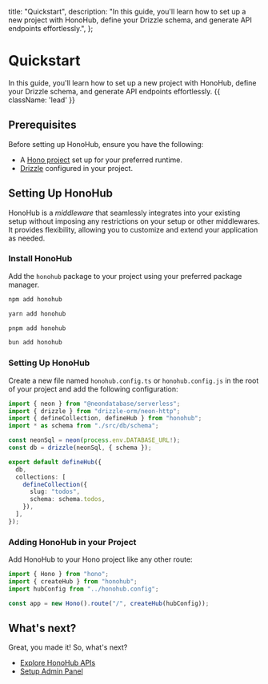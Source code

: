 
  title: "Quickstart",
  description:
    "In this guide, you'll learn how to set up a new project with HonoHub, define your Drizzle schema, and generate API endpoints effortlessly.",
};

# Quickstart

In this guide, you'll learn how to set up a new project with HonoHub, define your Drizzle schema, and generate API endpoints effortlessly. {{ className: 'lead' }}

## Prerequisites

Before setting up HonoHub, ensure you have the following:

- A [Hono project](https://hono.dev/docs/getting-started/basic) set up for your preferred runtime.
- [Drizzle](https://orm.drizzle.team/docs/sql-schema-declaration) configured in your project.

## Setting Up HonoHub

HonoHub is a _middleware_ that seamlessly integrates into your existing setup without imposing any restrictions on your setup or other middlewares. It provides flexibility, allowing you to customize and extend your application as needed.

### Install HonoHub

Add the `honohub` package to your project using your preferred package manager.

<CodeGroup>

```bash {{ title: 'npm' }}
npm add honohub
```

```bash {{ title: 'yarn' }}
yarn add honohub
```

```bash {{ title: 'pnpm' }}
pnpm add honohub
```

```bash {{ title: 'bun' }}
bun add honohub
```

</CodeGroup>

### Setting Up HonoHub

Create a new file named `honohub.config.ts` or `honohub.config.js` in the root of your project and add the following configuration:

<CodeGroup title="honohub.config.ts">

```ts
import { neon } from "@neondatabase/serverless";
import { drizzle } from "drizzle-orm/neon-http";
import { defineCollection, defineHub } from "honohub";
import * as schema from "./src/db/schema";

const neonSql = neon(process.env.DATABASE_URL!);
const db = drizzle(neonSql, { schema });

export default defineHub({
  db,
  collections: [
    defineCollection({
      slug: "todos",
      schema: schema.todos,
    }),
  ],
});
```

</CodeGroup>

### Adding HonoHub in your Project

Add HonoHub to your Hono project like any other route:

<CodeGroup title="index.ts">

```ts
import { Hono } from "hono";
import { createHub } from "honohub";
import hubConfig from "../honohub.config";

const app = new Hono().route("/", createHub(hubConfig));
```

</CodeGroup>

## What's next?

Great, you made it! So, what's next?

- [Explore HonoHub APIs](/apis/defineHub)
- [Setup Admin Panel](/admin-panel)
